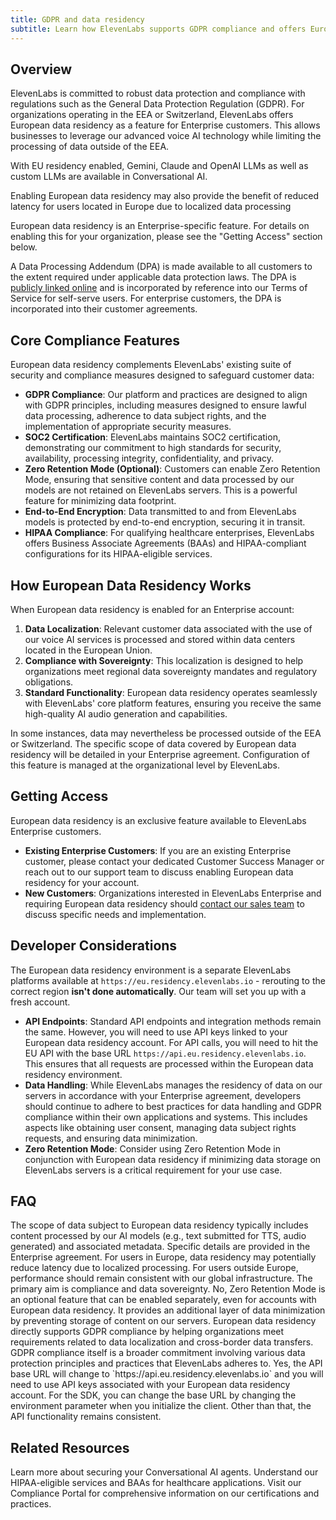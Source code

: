 ```yaml
---
title: GDPR and data residency
subtitle: Learn how ElevenLabs supports GDPR compliance and offers European data residency for enhanced data sovereignty.
---
```


## Overview

ElevenLabs is committed to robust data protection and compliance with regulations such as the General Data Protection Regulation (GDPR). For organizations operating in the EEA or Switzerland, ElevenLabs offers European data residency as a feature for Enterprise customers. This allows businesses to leverage our advanced voice AI technology while limiting the processing of data outside of the EEA.

<Note>
  With EU residency enabled, Gemini, Claude and OpenAI LLMs as well as custom LLMs are available in
  Conversational AI.
</Note>

Enabling European data residency may also provide the benefit of reduced latency for users located in Europe due to localized data processing

<Note>
  European data residency is an Enterprise-specific feature. For details on enabling this for your
  organization, please see the "Getting Access" section below.
</Note>

A Data Processing Addendum (DPA) is made available to all customers to the extent required under applicable data protection laws. The DPA is [publicly linked online](https://elevenlabs.io/dpa) and is incorporated by reference into our Terms of Service for self-serve users. For enterprise customers, the DPA is incorporated into their customer agreements.

## Core Compliance Features

European data residency complements ElevenLabs' existing suite of security and compliance measures designed to safeguard customer data:

- **GDPR Compliance**: Our platform and practices are designed to align with GDPR principles, including measures designed to ensure lawful data processing, adherence to data subject rights, and the implementation of appropriate security measures.
- **SOC2 Certification**: ElevenLabs maintains SOC2 certification, demonstrating our commitment to high standards for security, availability, processing integrity, confidentiality, and privacy.
- **Zero Retention Mode (Optional)**: Customers can enable Zero Retention Mode, ensuring that sensitive content and data processed by our models are not retained on ElevenLabs servers. This is a powerful feature for minimizing data footprint.
- **End-to-End Encryption**: Data transmitted to and from ElevenLabs models is protected by end-to-end encryption, securing it in transit.
- **HIPAA Compliance**: For qualifying healthcare enterprises, ElevenLabs offers Business Associate Agreements (BAAs) and HIPAA-compliant configurations for its HIPAA-eligible services.

## How European Data Residency Works

When European data residency is enabled for an Enterprise account:

1.  **Data Localization**: Relevant customer data associated with the use of our voice AI services is processed and stored within data centers located in the European Union.
2.  **Compliance with Sovereignty**: This localization is designed to help organizations meet regional data sovereignty mandates and regulatory obligations.
3.  **Standard Functionality**: European data residency operates seamlessly with ElevenLabs' core platform features, ensuring you receive the same high-quality AI audio generation and capabilities.

<Info>
  In some instances, data may nevertheless be processed outside of the EEA or Switzerland. The
  specific scope of data covered by European data residency will be detailed in your Enterprise
  agreement. Configuration of this feature is managed at the organizational level by ElevenLabs.
</Info>

## Getting Access

European data residency is an exclusive feature available to ElevenLabs Enterprise customers.

- **Existing Enterprise Customers**: If you are an existing Enterprise customer, please contact your dedicated Customer Success Manager or reach out to our support team to discuss enabling European data residency for your account.
- **New Customers**: Organizations interested in ElevenLabs Enterprise and requiring European data residency should [contact our sales team](https://elevenlabs.io/contact-sales) to discuss specific needs and implementation.

## Developer Considerations

The European data residency environment is a separate ElevenLabs platforms available at
`https://eu.residency.elevenlabs.io` - rerouting to the correct region **isn't done automatically**.
Our team will set you up with a fresh account.

- **API Endpoints**: Standard API endpoints and integration methods remain the same. However, you will need to use
  API keys linked to your European data residency account. For API calls, you will need to hit the EU API with the
  base URL `https://api.eu.residency.elevenlabs.io`. This ensures that all requests are processed within the European data residency environment.
- **Data Handling**: While ElevenLabs manages the residency of data on our servers in accordance with your Enterprise agreement, developers should continue to adhere to best practices for data handling and GDPR compliance within their own applications and systems. This includes aspects like obtaining user consent, managing data subject rights requests, and ensuring data minimization.
- **Zero Retention Mode**: Consider using Zero Retention Mode in conjunction with European data residency if minimizing data storage on ElevenLabs servers is a critical requirement for your use case.

## FAQ

<AccordionGroup>
  <Accordion title="What specific data is covered by European data residency?">
    The scope of data subject to European data residency typically includes content processed by our
    AI models (e.g., text submitted for TTS, audio generated) and associated metadata. Specific
    details are provided in the Enterprise agreement.
  </Accordion>
  <Accordion title="Does European data residency impact API performance?">
    For users in Europe, data residency may potentially reduce latency due to localized processing.
    For users outside Europe, performance should remain consistent with our global infrastructure.
    The primary aim is compliance and data sovereignty.
  </Accordion>
  <Accordion title="Is Zero Retention Mode automatically enabled with European data residency?">
    No, Zero Retention Mode is an optional feature that can be enabled separately, even for accounts
    with European data residency. It provides an additional layer of data minimization by preventing
    storage of content on our servers.
  </Accordion>
  <Accordion title="How does this relate to GDPR compliance?">
    European data residency directly supports GDPR compliance by helping organizations meet
    requirements related to data localization and cross-border data transfers. GDPR compliance
    itself is a broader commitment involving various data protection principles and practices that
    ElevenLabs adheres to.
  </Accordion>
  <Accordion title="Do I need to change my API calls or SDK usage?">
    Yes, the API base URL will change to `https://api.eu.residency.elevenlabs.io` and you will need
    to use API keys associated with your European data residency account. For the SDK, you can
    change the base URL by changing the environment parameter when you initialize the client. Other
    than that, the API functionality remains consistent.
  </Accordion>
</AccordionGroup>

## Related Resources

<CardGroup cols={2}>
  <Card
    title="Conversational AI Security"
    href="/docs/conversational-ai/customization/authentication"
  >
    Learn more about securing your Conversational AI agents.
  </Card>
  <Card title="HIPAA Compliance" href="/docs/conversational-ai/legal/hipaa">
    Understand our HIPAA-eligible services and BAAs for healthcare applications.
  </Card>
  <Card title="ElevenLabs Compliance Portal" href="https://compliance.elevenlabs.io/">
    Visit our Compliance Portal for comprehensive information on our certifications and practices.
  </Card>
</CardGroup>
